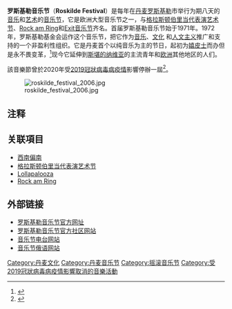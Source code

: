 {{infobox music festival |
  | music_festival_name = 罗斯基勒音乐节
  | image = [[Image:Roskilde_Festival_-_Orange_Stage_-_Bruce_Springsteen.jpg|250px]]
  | caption = 
  | location = [[丹麦|丹麦]][[罗斯基勒|罗斯基勒]]市
  | years_active= 1971{{ndash}}至今
  | founded by = Mogens Sandfær, Jesper Switzer Møller 和推广者Carl Fischer<ref name="founders">[http://www.roskilde-festival.dk/object.php?obj=111000c&code=45 Roskilde Festival homepage about the festival in 1971] {{webarchive|url=https://web.archive.org/web/20070609110126/http://www.roskilde-festival.dk/object.php?obj=111000c&code=45 |date=2007-06-09 }}</ref>
  | dates = 7月份第一个周四开始为期八天
  | genre = [[音乐节|音乐节]]、[[摇滚|摇滚]]、[[另类摇滚|另类摇滚]]、[[迷幻摇滚|迷幻摇滚]]、[[朋克摇滚|朋克摇滚]]、[[重金属|重金属]]、[[流行音乐|流行音乐]]、[[流行电音|流行电音]]、[[雷鬼|雷鬼]]、[[嘻哈|嘻哈]]、[[独立音乐|独立音乐]]、[[世界音乐|世界音乐]]、[[电子音乐|电子音乐]]
  | website = [http://www.roskilde-festival.com www.roskilde-festival.com]
}}

'''罗斯基勒音乐节'''（'''Roskilde Festival'''）是每年在[[丹麦|丹麦]][[罗斯基勒|罗斯基勒]]市举行为期八天的[[音乐|音乐]]和[[艺术|艺术]]的[[音乐节|音乐节]]，它是欧洲大型音乐节之一，与[[格拉斯顿伯里当代表演艺术节|格拉斯顿伯里当代表演艺术节]]、[[Rock_am_Ring|Rock am Ring]]和[[Exit音乐节|Exit音乐节]]齐名。首届罗斯基勒音乐节始于1971年。1972年，罗斯基勒基金会运作这个音乐节，把它作为[[音乐|音乐]]、[[文化|文化]] 和[[人文主义|人文主义]]推广和支持的一个非盈利性组织。它是丹麦首个以纯音乐为主的节日，起初为[[嬉皮士|嬉皮士]]而办但是永不畏变革，<ref name="Christina Bilde">{{cite web|last=Jonsson|first=Kika|title=Interview: Roskilde Festival – "An experience that may change you forever"|url=http://nbhap.com/interviews/roskilde-festival-2013/|accessdate=23 June 2013|archive-date=2013-09-23|archive-url=https://web.archive.org/web/20130923074110/http://nbhap.com/interviews/roskilde-festival-2013/|dead-url=no}}</ref>现今它延伸到[[斯堪的纳维亚|斯堪的纳维亚]]的主流青年和[[欧洲|欧洲]]其他地区的人们。

該音樂節曾於2020年受[[2019冠狀病毒病疫情|2019冠狀病毒病疫情]]影響停辦一屆<ref>{{Cite web|title=There will be no Roskilde Festival this summer|url=https://www.roskilde-festival.dk/en/years/2020/news/no-festival-in-2020/|accessdate=2020-06-12|work=Roskilde Festival|language=en|archive-date=2020-04-09|archive-url=https://web.archive.org/web/20200409182204/https://www.roskilde-festival.dk/en/years/2020/news/no-festival-in-2020/|dead-url=no}}</ref>。

[[Image:roskilde_festival_2006.jpg|thumb]]

== 注释 ==
{{reflist}}

== 关联項目 ==
* [[西南偏南|西南偏南]]
* [[格拉斯顿伯里当代表演艺术节|格拉斯顿伯里当代表演艺术节]]
* [[Lollapalooza|Lollapalooza]]
* [[Rock_am_Ring|Rock am Ring]]

== 外部链接 ==
{{Commons}}
*[http://www.roskilde-festival.dk/?code=1 罗斯基勒音乐节官方网址]
* [http://www.roskilde-festival.dk/community/ 罗斯基勒音乐节官方社区网站]
* [https://web.archive.org/web/20100420033707/http://www.festivalradio.dk/english.html 音乐节电台网站]
* [http://baauer.ru/event/roskilde-festival/ 音乐节俄语网站] {{Wayback|url=http://baauer.ru/event/roskilde-festival/ |date=20140419012234 }}

{{coord|55|37|18|N|12|4|36|E|display=title|source:dkwiki}}

[[Category:丹麦文化|Category:丹麦文化]]
[[Category:丹麦音乐节|Category:丹麦音乐节]]
[[Category:摇滚音乐节|Category:摇滚音乐节]]
[[Category:受2019冠狀病毒病疫情影響取消的音樂活動|Category:受2019冠狀病毒病疫情影響取消的音樂活動]]